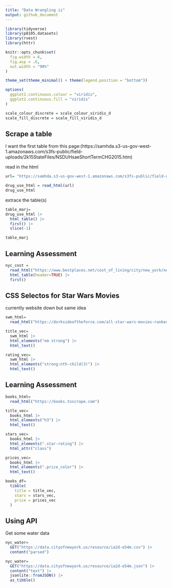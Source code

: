 ```yaml
---
title: "Data Wrangling ii"
output: github_document
---
```


```r
library(tidyverse)
library(p8105.datasets)
library(rvest)
library(httr)

knitr::opts_chunk$set(
  fig.width = 6,
  fig.asp = .6,
  out.width = "90%"
)

theme_set(theme_minimal() + theme(legend.position = "bottom"))

options(
  ggplot2.continuous.colour = "viridis",
  ggplot2.continuous.fill = "viridis"
)

scale_colour_discrete = scale_colour_viridis_d
scale_fill_discrete = scale_fill_viridis_d
```

## Scrape a table

I want the first table from this page:(https://samhda.s3-us-gov-west-1.amazonaws.com/s3fs-public/field-uploads/2k15StateFiles/NSDUHsaeShortTermCHG2015.htm) 

read in the html

```r
url= "https://samhda.s3-us-gov-west-1.amazonaws.com/s3fs-public/field-uploads/2k15StateFiles/NSDUHsaeShortTermCHG2015.htm"

drug_use_html = read_html(url)
drug_use_html
```

extrace the table(s)

```r
table_marj=
drug_use_html |> 
  html_table() |> 
  first() |> 
  slice(-1)

table_marj
```

## Learning Assessment

```r
nyc_cost = 
  read_html("https://www.bestplaces.net/cost_of_living/city/new_york/new_york") |> 
  html_table(header=TRUE) |> 
  first()
```


## CSS Selectos for Star Wars Movies

currently website down but same idea

```r
swm_html=
  read_html("https://dorksideoftheforce.com/all-star-wars-movies-ranked-by-rotten-tomatoes-score")

title_vec=
  swm_html |> 
  html_elements("em strong") |> 
  html_text()

rating_vec=
  swm_html |> 
  html_elements("strong:nth-child(3)") |> 
  html_text()

```

## Learning Assessment

```r
books_html=
  read_html("https://books.toscrape.com")

title_vec=
  books_html |> 
  html_elements("h3") |> 
  html_text()

stars_vec=
  books_html |> 
  html_elements(".star-rating") |> 
  html_attr("class")

prices_vec=
  books_html |> 
  html_elements(".price_color") |> 
  html_text()

books_df=
  tibble(
    title = title_vec,
    stars = stars_vec,
    price = prices_vec
  )

```

## Using API

Get some water data

```r
nyc_water=
  GET("https://data.cityofnewyork.us/resource/ia2d-e54m.csv") |> 
  content("parsed")

nyc_water=
  GET("https://data.cityofnewyork.us/resource/ia2d-e54m.json") |> 
  content("text") |> 
  jsonlite::fromJSON() |> 
  as_tibble()

```

















